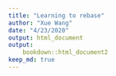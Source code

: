 ```yaml
---
title: "Learning to rebase"
author: "Xue Wang"
date: "4/23/2020"
output: html_document
output:
    bookdown::html_document2
keep_md: true
---
```

